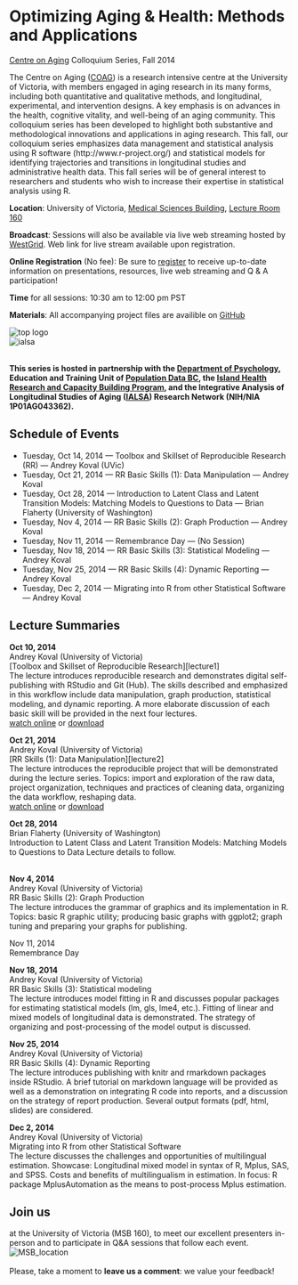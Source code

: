 Optimizing Aging & Health: Methods and Applications  
===  
[Centre on Aging](http://www.coag.uvic.ca/) Colloquium Series, Fall 2014     

The Centre on Aging ([COAG](http://www.coag.uvic.ca/)) is a research intensive centre at the University of Victoria, with members 
engaged in aging research in its many forms, including both quantitative and qualitative methods, and 
longitudinal, experimental, and intervention designs. A key emphasis is on advances in the health, 
cognitive vitality, and well-being of an aging community. This colloquium series has been developed to 
highlight both substantive and methodological innovations and applications in aging research. This fall, 
our colloquium series emphasizes data management and statistical analysis using R software
(http://www.r-project.org/) and statistical models for identifying trajectories and transitions in 
longitudinal studies and administrative health data. This fall series will be of general interest to 
researchers and students who wish to increase their expertise in statistical analysis using R.    </br>

**Location**: University of Victoria, [Medical Sciences Building](http://www.uvic.ca/home/about/campus-info/maps/maps/msb.php), [Lecture Room 160](http://video.med.ubc.ca/videos/facilities/images/MSB160_1.jpg)   

**Broadcast**: Sessions will also be available via live web streaming hosted by [WestGrid](www.westgrid.ca). Web link for live stream available upon registration.   

**Online Registration** (No fee): Be sure to [register](http://conferences.uvic.ca/index.php/coag/coagevents) to receive up-to-date information on presentations, resources, live web streaming and Q & A participation!

**Time** for all sessions: 10:30 am to 12:00 pm PST   

**Materials**: All accompanying project files are availible on [GitHub](https://github.com/IALSA/COAG-colloquium-2014F)

![top logo][toplogo]  
![ialsa][ialsa]  
  
</br>
**This series is hosted in partnership with the [Department of Psychology](http://www.uvic.ca/socialsciences/psychology/), Education and Training Unit of [Population Data BC](https://www.popdata.bc.ca/), the [Island Health Research and Capacity Building Program](http://www.viha.ca/rnd), and  the Integrative Analysis of Longitudinal Studies of Aging ([IALSA](http://www.ialsa.org/)) Research Network (NIH/NIA 1P01AG043362).**   

  
 
## Schedule of Events
  
- Tuesday, Oct 14, 2014 --- Toolbox and Skillset of Reproducible Research (RR) --- Andrey Koval (UVic)  
- Tuesday, Oct 21, 2014 --- RR Basic Skills (1): Data Manipulation --- Andrey Koval   
- Tuesday, Oct 28, 2014 --- Introduction to Latent Class and Latent Transition Models: Matching Models to
 Questions to Data --- Brian Flaherty (University of Washington)      
- Tuesday, Nov 4, 2014 --- RR Basic Skills (2): Graph Production --- Andrey Koval     
- Tuesday, Nov 11, 2014 --- Remembrance Day --- (No Session)  
- Tuesday, Nov 18, 2014 --- RR Basic Skills (3): Statistical Modeling --- Andrey Koval    
- Tuesday, Nov 25, 2014 --- RR Basic Skills (4): Dynamic Reporting --- Andrey Koval   
- Tuesday, Dec 2, 2014 --- Migrating into R from other Statistical Software --- Andrey Koval   

## Lecture Summaries


**Oct 10, 2014**  
Andrey Koval (University of Victoria)  
[Toolbox and Skillset of Reproducible Research][lecture1]   
The lecture introduces reproducible research and demonstrates digital self-publishing with RStudio and Git (Hub). The skills described and emphasized in this workflow include data manipulation, graph production, statistical modeling, and dynamic reporting. A more elaborate discussion of each basic skill will be provided in the next four lectures.   
[watch online](https://www.popdata.bc.ca/node/2035) or [download](https://www13.sendthisfile.com/iPOF37u8YpOCzoQtkP2h1HBc/Ufnp3Bnb3IfjNP52KWqGKLdW/popdata.trimmed.oct.14.2014.mp4)</br>     

**Oct 21, 2014**    
Andrey Koval (University of Victoria)  
[RR Skills (1): Data Manipulation][lecture2]        
The lecture introduces the reproducible project that will be demonstrated during the lecture series. Topics: import and exploration of the raw data, project organization, techniques and practices of cleaning data, organizing the data workflow, reshaping data.       
[watch online](https://www.popdata.bc.ca/node/2035) or [download](https://www6.sendthisfile.com/5G3TRDD7KPLpsexHAZyfRCgT/qJswiCQmpIBOknOg1TqMXKAy/popdata.oct.21.2014.mp4)</br>   



**Oct 28, 2014**  
Brian Flaherty (University of Washington)  
Introduction to Latent Class and Latent Transition Models: Matching Models to Questions to Data
Lecture details to follow. </br> 

</br>
**Nov 4, 2014**  
Andrey Koval (University of Victoria)  
RR Basic Skills (2): Graph Production  
The lecture introduces the grammar of graphics and its implementation in R.   
Topics: basic R graphic utility; producing basic graphs with ggplot2; graph tuning and preparing your 
graphs for publishing.  </br> 


Nov 11, 2014       
Remembrance Day </br>     


**Nov 18, 2014**   
Andrey Koval (University of Victoria)    
RR Basic Skills (3): Statistical modeling    
The lecture introduces model fitting in R and discusses popular packages for estimating statistical 
models (lm, gls, lme4, etc.). Fitting of linear and mixed models of longitudinal data is demonstrated. 
The strategy of organizing and post-processing of the model output is discussed. </br>  


**Nov 25, 2014**  
Andrey Koval (University of Victoria)  
RR Basic Skills (4): Dynamic Reporting  
The lecture introduces publishing with knitr and rmarkdown packages inside RStudio. A brief tutorial on 
markdown language will be provided as well as a demonstration on integrating R code into reports, and 
a discussion on the strategy of report production. Several output formats (pdf, html, slides) are 
considered.     </br>


**Dec 2, 2014**  
Andrey Koval (University of Victoria)  
Migrating into R from other Statistical Software  
The lecture discusses the challenges and opportunities of multilingual estimation. 
Showcase: Longitudinal mixed model in syntax of R, Mplus, SAS, and SPSS. Costs and benefits of 
multilingualism in estimation. In focus: R package MplusAutomation as the means to post-process Mplus 
estimation.  </br>


## Join us 
at the University of Victoria (MSB 160), to meet our excellent presenters in-person and to participate in Q&A sessions that follow each event.  
![MSB_location][MSB_location]   
</br>
Please, take a moment to **leave us a comment**: we value your feedback! 


[toplogo]:./images/combined_logos.png  
[ialsa]:./images/ialsa_long.png
[MSB_location]:./images/MSB_location.png

